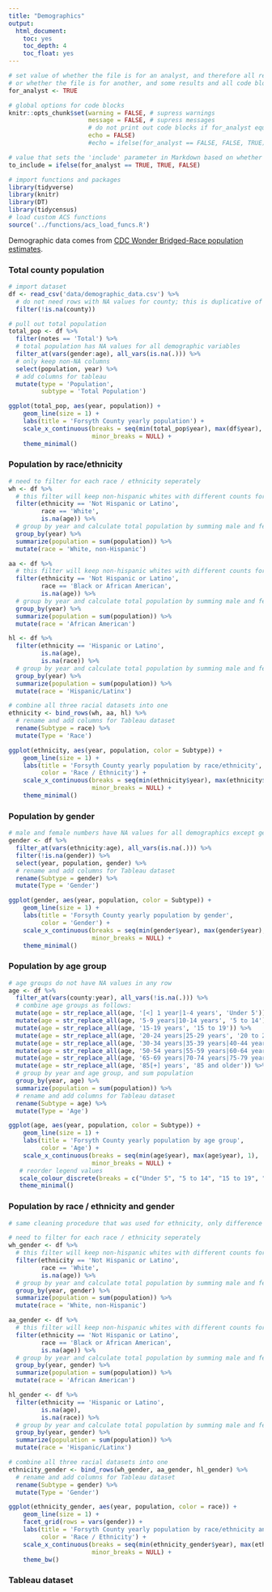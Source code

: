 ```yaml
---
title: "Demographics"
output:
  html_document:
    toc: yes
    toc_depth: 4
    toc_float: yes
---
```


```r
# set value of whether the file is for an analyst, and therefore all resutls and code blocks are needed,
# or whether the file is for another, and some results and all code blocks are hidden
for_analyst <- TRUE

# global options for code blocks
knitr::opts_chunk$set(warning = FALSE, # supress warnings
                      message = FALSE, # supress messages
                      # do not print out code blocks if for_analyst equals FALSE
                      echo = FALSE)
                      #echo = ifelse(for_analyst == FALSE, FALSE, TRUE))

# value that sets the 'include' parameter in Markdown based on whether the document is for the analyst
to_include = ifelse(for_analyst == TRUE, TRUE, FALSE)
```

```r
# import functions and packages
library(tidyverse)
library(knitr)
library(DT)
library(tidycensus)
# load custom ACS functions
source('../functions/acs_load_funcs.R')
```

Demographic data comes from [CDC Wonder Bridged-Race population estimates](https://wonder.cdc.gov/Bridged-Race-v2017.HTML).

### Total county population

```r
# import dataset
df <- read_csv('data/demographic_data.csv') %>%
  # do not need rows with NA values for county; this is duplicative of rows with NAs for all values but county
  filter(!is.na(county))

# pull out total population
total_pop <- df %>%
  filter(notes == 'Total') %>%
  # total population has NA values for all demographic variables
  filter_at(vars(gender:age), all_vars(is.na(.))) %>%
  # only keep non-NA columns
  select(population, year) %>%
  # add columns for tableau
  mutate(type = 'Population',
         subtype = 'Total Population')
```

```r
ggplot(total_pop, aes(year, population)) +
    geom_line(size = 1) +
    labs(title = 'Forsyth County yearly population') +
    scale_x_continuous(breaks = seq(min(total_pop$year), max(df$year), 1),
                       minor_breaks = NULL) +
    theme_minimal()
```

### Population by race/ethnicity

```r
# need to filter for each race / ethnicity seperately
wh <- df %>%
  # this filter will keep non-hispanic whites with different counts for male and femal
  filter(ethnicity == 'Not Hispanic or Latino',
         race == 'White',
         is.na(age)) %>%
  # group by year and calculate total population by summing male and female
  group_by(year) %>%
  summarize(population = sum(population)) %>%
  mutate(race = 'White, non-Hispanic')

aa <- df %>%
  # this filter will keep non-hispanic whites with different counts for male and female
  filter(ethnicity == 'Not Hispanic or Latino',
         race == 'Black or African American',
         is.na(age)) %>%
  # group by year and calculate total population by summing male and female
  group_by(year) %>%
  summarize(population = sum(population)) %>%
  mutate(race = 'African American')

hl <- df %>%  
  filter(ethnicity == 'Hispanic or Latino',
         is.na(age),
         is.na(race)) %>%
  # group by year and calculate total population by summing male and female
  group_by(year) %>%
  summarize(population = sum(population)) %>%
  mutate(race = 'Hispanic/Latinx')

# combine all three racial datasets into one
ethnicity <- bind_rows(wh, aa, hl) %>%
  # rename and add columns for Tableau dataset
  rename(Subtype = race) %>%
  mutate(Type = 'Race')
```

```r
ggplot(ethnicity, aes(year, population, color = Subtype)) +
    geom_line(size = 1) +
    labs(title = 'Forsyth County yearly population by race/ethnicity',
         color = 'Race / Ethnicity') +
    scale_x_continuous(breaks = seq(min(ethnicity$year), max(ethnicity$year), 1),
                       minor_breaks = NULL) +
    theme_minimal()
```

### Population by gender

```r
# male and female numbers have NA values for all demographics except gender
gender <- df %>%
  filter_at(vars(ethnicity:age), all_vars(is.na(.))) %>%
  filter(!is.na(gender)) %>%
  select(year, population, gender) %>%
  # rename and add columns for Tableau dataset
  rename(Subtype = gender) %>%
  mutate(Type = 'Gender')
```

```r
ggplot(gender, aes(year, population, color = Subtype)) +
    geom_line(size = 1) +
    labs(title = 'Forsyth County yearly population by gender',
         color = 'Gender') +
    scale_x_continuous(breaks = seq(min(gender$year), max(gender$year), 1),
                       minor_breaks = NULL) +
    theme_minimal()
```

### Population by age group

```r
# age groups do not have NA values in any row
age <- df %>%
  filter_at(vars(county:year), all_vars(!is.na(.))) %>%
  # combine age groups as follows:
  mutate(age = str_replace_all(age, '[<] 1 year|1-4 years', 'Under 5')) %>%
  mutate(age = str_replace_all(age, '5-9 years|10-14 years', '5 to 14')) %>%
  mutate(age = str_replace_all(age, '15-19 years', '15 to 19')) %>%
  mutate(age = str_replace_all(age, '20-24 years|25-29 years', '20 to 29')) %>%
  mutate(age = str_replace_all(age, '30-34 years|35-39 years|40-44 years|45-49 years', '30 to 49')) %>%
  mutate(age = str_replace_all(age, '50-54 years|55-59 years|60-64 years', '50 to 64')) %>%
  mutate(age = str_replace_all(age, '65-69 years|70-74 years|75-79 years|80-84 years', '65 to 84')) %>%
  mutate(age = str_replace_all(age, '85[+] years', '85 and older')) %>%
  # group by year and age group, and sum population
  group_by(year, age) %>%
  summarize(population = sum(population)) %>%
  # rename and add columns for Tableau dataset
  rename(Subtype = age) %>%
  mutate(Type = 'Age')
```

```r
ggplot(age, aes(year, population, color = Subtype)) +
    geom_line(size = 1) +
    labs(title = 'Forsyth County yearly population by age group',
         color = 'Age') +
    scale_x_continuous(breaks = seq(min(age$year), max(age$year), 1),
                       minor_breaks = NULL) +
   # reorder legend values
   scale_colour_discrete(breaks = c("Under 5", "5 to 14", "15 to 19", "20 to 29", "30 to 49", "50 to 64", "65 to 84", "85 and older")) +
   theme_minimal()
```

### Population by race / ethnicity and gender

```r
# same cleaning procedure that was used for ethnicity, only difference is that we now also group by gender

# need to filter for each race / ethnicity seperately
wh_gender <- df %>%
  # this filter will keep non-hispanic whites with different counts for male and femal
  filter(ethnicity == 'Not Hispanic or Latino',
         race == 'White',
         is.na(age)) %>%
  # group by year and calculate total population by summing male and female
  group_by(year, gender) %>%
  summarize(population = sum(population)) %>%
  mutate(race = 'White, non-Hispanic')

aa_gender <- df %>%
  # this filter will keep non-hispanic whites with different counts for male and female
  filter(ethnicity == 'Not Hispanic or Latino',
         race == 'Black or African American',
         is.na(age)) %>%
  # group by year and calculate total population by summing male and female
  group_by(year, gender) %>%
  summarize(population = sum(population)) %>%
  mutate(race = 'African American')

hl_gender <- df %>%  
  filter(ethnicity == 'Hispanic or Latino',
         is.na(age),
         is.na(race)) %>%
  # group by year and calculate total population by summing male and female
  group_by(year, gender) %>%
  summarize(population = sum(population)) %>%
  mutate(race = 'Hispanic/Latinx')

# combine all three racial datasets into one
ethnicity_gender <- bind_rows(wh_gender, aa_gender, hl_gender) %>%
  # rename and add columns for Tableau dataset
  rename(Subtype = gender) %>%
  mutate(Type = 'Gender')

```

```r
ggplot(ethnicity_gender, aes(year, population, color = race)) +
    geom_line(size = 1) +
    facet_grid(rows = vars(gender)) +
    labs(title = 'Forsyth County yearly population by race/ethnicity and gender',
         color = 'Race / Ethnicity') +
    scale_x_continuous(breaks = seq(min(ethnicity_gender$year), max(ethnicity_gender$year), 1),
                       minor_breaks = NULL) +
    theme_bw()
```

### Tableau dataset

```r

```